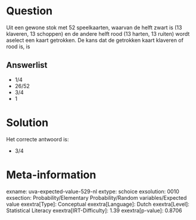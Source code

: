 Question
========

Uit een gewone stok met 52 speelkaarten, waarvan de helft zwart is (13
klaveren, 13 schoppen) en de andere helft rood (13 harten, 13 ruiten)
wordt aselect een kaart getrokken. De kans dat de getrokken kaart
klaveren of rood is, is

Answerlist
----------

* 1/4
* 26/52
* 3/4
* 1

Solution
========

Het correcte antwoord is: 

* 3/4

Meta-information
================
exname: uva-expected-value-529-nl
extype: schoice
exsolution: 0010
exsection: Probability/Elementary Probability/Random variables/Expected value
exextra[Type]: Conceptual
exextra[Language]: Dutch
exextra[Level]: Statistical Literacy
exextra[IRT-Difficulty]: 1.39
exextra[p-value]: 0.8706

